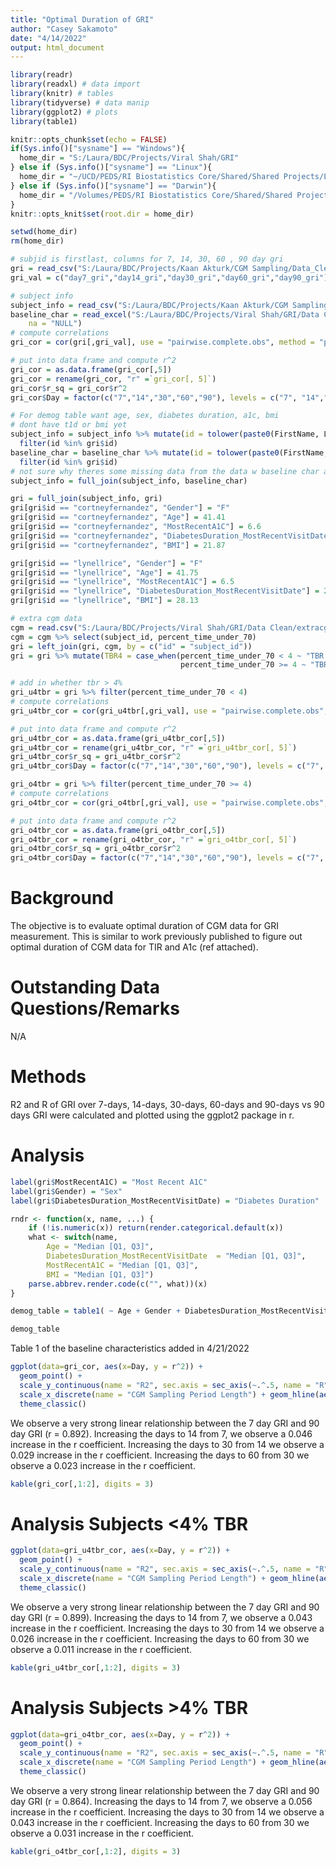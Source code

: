 ---
title: "Optimal Duration of GRI"
author: "Casey Sakamoto"
date: "4/14/2022"
output: html_document
---

```{r setup, include=FALSE}
library(readr)
library(readxl) # data import
library(knitr) # tables
library(tidyverse) # data manip
library(ggplot2) # plots
library(table1)

knitr::opts_chunk$set(echo = FALSE)
if(Sys.info()["sysname"] == "Windows"){
  home_dir = "S:/Laura/BDC/Projects/Viral Shah/GRI"
} else if (Sys.info()["sysname"] == "Linux"){
  home_dir = "~/UCD/PEDS/RI Biostatistics Core/Shared/Shared Projects/Laura/BDC/Projects/Viral Shah/GRI"
} else if (Sys.info()["sysname"] == "Darwin"){
  home_dir = "/Volumes/PEDS/RI Biostatistics Core/Shared/Shared Projects/Laura/BDC/Projects/Viral Shah/GRI"
}
knitr::opts_knit$set(root.dir = home_dir)

setwd(home_dir)
rm(home_dir)
```

```{r data import, include=FALSE}
# subjid is firstlast, columns for 7, 14, 30, 60 , 90 day gri
gri = read_csv("S:/Laura/BDC/Projects/Kaan Akturk/CGM Sampling/Data_Cleaned/gri.csv")
gri_val = c("day7_gri","day14_gri","day30_gri","day60_gri","day90_gri")

# subject info
subject_info = read_csv("S:/Laura/BDC/Projects/Kaan Akturk/CGM Sampling/Data_Cleaned/subject_info.csv")
baseline_char = read_excel("S:/Laura/BDC/Projects/Viral Shah/GRI/Data Clean/baseline_char.xlsx", 
    na = "NULL")
# compute correlations
gri_cor = cor(gri[,gri_val], use = "pairwise.complete.obs", method = "pearson")

# put into data frame and compute r^2
gri_cor = as.data.frame(gri_cor[,5])
gri_cor = rename(gri_cor, "r" =`gri_cor[, 5]`)
gri_cor$r_sq = gri_cor$r^2
gri_cor$Day = factor(c("7","14","30","60","90"), levels = c("7", "14","30", "60", "90"))

# For demog table want age, sex, diabetes duration, a1c, bmi
# dont have t1d or bmi yet
subject_info = subject_info %>% mutate(id = tolower(paste0(FirstName, LastName))) %>% select(id, Gender, Age, MostRecentA1C) %>% 
  filter(id %in% gri$id)
baseline_char = baseline_char %>% mutate(id = tolower(paste0(FirstName, LastName))) %>% select(id, Gender, Age, MostRecentA1C, DiabetesDuration_MostRecentVisitDate, BMI) %>% 
  filter(id %in% gri$id)
# not sure why theres some missing data from the data w baseline char and tims data, so ill merge them
subject_info = full_join(subject_info, baseline_char)

gri = full_join(subject_info, gri)
gri[gri$id == "cortneyfernandez", "Gender"] = "F"
gri[gri$id == "cortneyfernandez", "Age"] = 41.41
gri[gri$id == "cortneyfernandez", "MostRecentA1C"] = 6.6
gri[gri$id == "cortneyfernandez", "DiabetesDuration_MostRecentVisitDate"] = 12.36
gri[gri$id == "cortneyfernandez", "BMI"] = 21.87

gri[gri$id == "lynellrice", "Gender"] = "F"
gri[gri$id == "lynellrice", "Age"] = 41.75
gri[gri$id == "lynellrice", "MostRecentA1C"] = 6.5
gri[gri$id == "lynellrice", "DiabetesDuration_MostRecentVisitDate"] = 20.99
gri[gri$id == "lynellrice", "BMI"] = 28.13

# extra cgm data
cgm = read.csv("S:/Laura/BDC/Projects/Viral Shah/GRI/Data Clean/extracgm.csv")
cgm = cgm %>% select(subject_id, percent_time_under_70)
gri = left_join(gri, cgm, by = c("id" = "subject_id"))
gri = gri %>% mutate(TBR4 = case_when(percent_time_under_70 < 4 ~ "TBR < 4%",
                                      percent_time_under_70 >= 4 ~ "TBR > 4%"))

# add in whether tbr > 4%
gri_u4tbr = gri %>% filter(percent_time_under_70 < 4)
# compute correlations
gri_u4tbr_cor = cor(gri_u4tbr[,gri_val], use = "pairwise.complete.obs", method = "pearson")

# put into data frame and compute r^2
gri_u4tbr_cor = as.data.frame(gri_u4tbr_cor[,5])
gri_u4tbr_cor = rename(gri_u4tbr_cor, "r" =`gri_u4tbr_cor[, 5]`)
gri_u4tbr_cor$r_sq = gri_u4tbr_cor$r^2
gri_u4tbr_cor$Day = factor(c("7","14","30","60","90"), levels = c("7", "14","30", "60", "90"))

gri_o4tbr = gri %>% filter(percent_time_under_70 >= 4)
# compute correlations
gri_o4tbr_cor = cor(gri_o4tbr[,gri_val], use = "pairwise.complete.obs", method = "pearson")

# put into data frame and compute r^2
gri_o4tbr_cor = as.data.frame(gri_o4tbr_cor[,5])
gri_o4tbr_cor = rename(gri_o4tbr_cor, "r" =`gri_o4tbr_cor[, 5]`)
gri_o4tbr_cor$r_sq = gri_o4tbr_cor$r^2
gri_o4tbr_cor$Day = factor(c("7","14","30","60","90"), levels = c("7", "14","30", "60", "90"))
```


# Background
The objective is to evaluate optimal duration of CGM data for GRI measurement. This is similar to work previously published to figure out optimal duration of CGM data for TIR and A1c (ref attached). 

# Outstanding Data Questions/Remarks
N/A

# Methods
R2 and R of GRI over 7-days, 14-days, 30-days, 60-days and 90-days vs 90 days GRI were calculated and plotted using the ggplot2 package in r. 

# Analysis
```{r table manip}
label(gri$MostRecentA1C) = "Most Recent A1C"
label(gri$Gender) = "Sex"
label(gri$DiabetesDuration_MostRecentVisitDate) = "Diabetes Duration"

rndr <- function(x, name, ...) {
    if (!is.numeric(x)) return(render.categorical.default(x))
    what <- switch(name,
        Age = "Median [Q1, Q3]",
        DiabetesDuration_MostRecentVisitDate  = "Median [Q1, Q3]",
        MostRecentA1C = "Median [Q1, Q3]",
        BMI = "Median [Q1, Q3]")
    parse.abbrev.render.code(c("", what))(x)
}

demog_table = table1( ~ Age + Gender + DiabetesDuration_MostRecentVisitDate + MostRecentA1C + BMI|TBR4, render = rndr,data = gri)
```

```{r baseline char}
demog_table
```

Table 1 of the baseline characteristics added in 4/21/2022


```{r analysis}
ggplot(data=gri_cor, aes(x=Day, y = r^2)) + 
  geom_point() +
  scale_y_continuous(name = "R2", sec.axis = sec_axis(~.^.5, name = "R"), limits = c(0,1)) +
  scale_x_discrete(name = "CGM Sampling Period Length") + geom_hline(aes(yintercept = 1), linetype = "dashed") + 
  theme_classic()
```

We observe a very strong linear relationship between the 7 day GRI and 90 day GRI (r = 0.892). Increasing the days to 14 from 7, we observe a 0.046 increase in the r coefficient. Increasing the days to 30 from 14 we observe a 0.029 increase in the r coefficient. Increasing the days to 60 from 30 we observe a 0.023 increase in the r coefficient.

```{r corr table}
kable(gri_cor[,1:2], digits = 3)
```


# Analysis Subjects <4% TBR

```{r}
ggplot(data=gri_u4tbr_cor, aes(x=Day, y = r^2)) + 
  geom_point() +
  scale_y_continuous(name = "R2", sec.axis = sec_axis(~.^.5, name = "R"), limits = c(0,1)) +
  scale_x_discrete(name = "CGM Sampling Period Length") + geom_hline(aes(yintercept = 1), linetype = "dashed") + 
  theme_classic()
```

We observe a very strong linear relationship between the 7 day GRI and 90 day GRI (r = 0.899). Increasing the days to 14 from 7, we observe a 0.043 increase in the r coefficient. Increasing the days to 30 from 14 we observe a 0.026 increase in the r coefficient. Increasing the days to 60 from 30 we observe a 0.011 increase in the r coefficient.

```{r}
kable(gri_u4tbr_cor[,1:2], digits = 3)
```

# Analysis Subjects >4% TBR

```{r}
ggplot(data=gri_o4tbr_cor, aes(x=Day, y = r^2)) + 
  geom_point() +
  scale_y_continuous(name = "R2", sec.axis = sec_axis(~.^.5, name = "R"), limits = c(0,1)) +
  scale_x_discrete(name = "CGM Sampling Period Length") + geom_hline(aes(yintercept = 1), linetype = "dashed") + 
  theme_classic()
```

We observe a very strong linear relationship between the 7 day GRI and 90 day GRI (r = 0.864). Increasing the days to 14 from 7, we observe a 0.056 increase in the r coefficient. Increasing the days to 30 from 14 we observe a 0.043 increase in the r coefficient. Increasing the days to 60 from 30 we observe a 0.031 increase in the r coefficient.

```{r}
kable(gri_o4tbr_cor[,1:2], digits = 3)
```